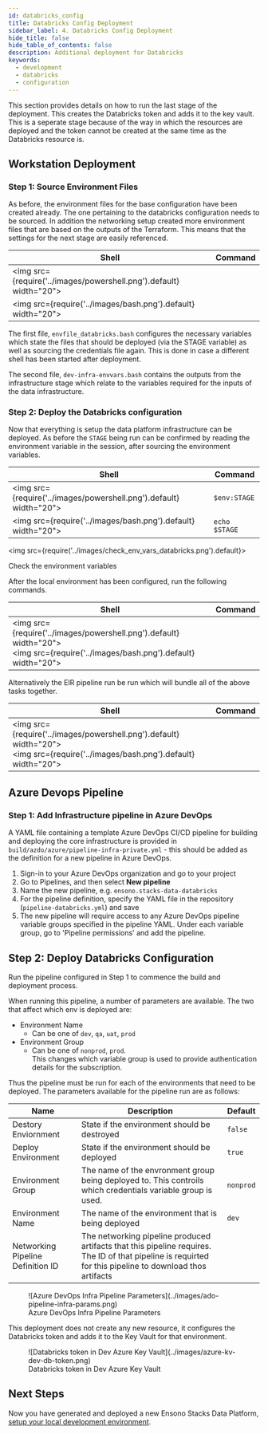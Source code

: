 ```yaml
---
id: databricks_config
title: Databricks Config Deployment
sidebar_label: 4. Databricks Config Deployment
hide_title: false
hide_table_of_contents: false
description: Additional deployment for Databricks
keywords:
  - development
  - databricks
  - configuration
---
```



This section provides details on how to run the last stage of the deployment. This creates the Databricks token and adds it to the key vault. This is a seperate stage because of the way in which the resources are deployed and the token cannot be created at the same time as the Databricks resource is.

## Workstation Deployment

### Step 1: Source Environment Files

As before, the environment files for the base configuration have been created already. The one pertaining to the databricks configuration needs to be sourced. In addition the networking setup created more environment files that are based on the outputs of the Terraform. This means that the settings for the next stage are easily referenced.


| Shell | Command |
|---|---|
| <img src={require('../images/powershell.png').default} width="20"></img> | <SourceInfraEnvsPowershell /> |
| <img src={require('../images/bash.png').default} width="20"></img> | <SourceInfraEnvsBash /> |

The first file, `envfile_databricks.bash` configures the necessary variables which state the files that should be deployed (via the STAGE variable) as well as sourcing the credentials file again. This is done in case a different shell has been started after deployment.

The second file, `dev-infra-envvars.bash` contains the outputs from the infrastructure stage which relate to the variables required for the inputs of the data infrastructure.

### Step 2: Deploy the Databricks configuration

Now that everything is setup the data platform infrastructure can be deployed. As before the `STAGE` being run can be confirmed by reading the environment variable in the session, after sourcing the environment variables.

| Shell | Command |
|---|---|
| <img src={require('../images/powershell.png').default} width="20"></img> | `$env:STAGE` |
| <img src={require('../images/bash.png').default} width="20"></img> | `echo $STAGE` |

<img src={require('../images/check_env_vars_databricks.png').default}></img>
<figcaption>Check the environment variables</figcaption>

After the local environment has been configured, run the following commands.

| Shell | Command |
|---|---|
| <img src={require('../images/powershell.png').default} width="20"></img> <br /> <img src={require('../images/bash.png').default} width="20"></img> | <TerraformDeployTasks /> |

Alternatively the EIR pipeline run be run which will bundle all of the above tasks together.

| Shell | Command |
|---|---|
| <img src={require('../images/powershell.png').default} width="20"></img> <br /> <img src={require('../images/bash.png').default} width="20"></img> | <TerraformDeployPipeline /> |



## Azure Devops Pipeline

### Step 1: Add Infrastructure pipeline in Azure DevOps

A YAML file containing a template Azure DevOps CI/CD pipeline for building and deploying the core infrastructure is provided in `build/azdo/azure/pipeline-infra-private.yml` - this should be added as the definition for a new pipeline in Azure DevOps.

1. Sign-in to your Azure DevOps organization and go to your project
2. Go to Pipelines, and then select **New pipeline**
3. Name the new pipeline, e.g. `ensono.stacks-data-databricks`
4. For the pipeline definition, specify the YAML file in the repository (`pipeline-databricks.yml`) and save
5. The new pipeline will require access to any Azure DevOps pipeline variable groups specified in the pipeline YAML. Under each variable group, go to 'Pipeline permissions' and add the pipeline.

## Step 2: Deploy Databricks Configuration

Run the pipeline configured in Step 1 to commence the build and deployment process.

When running this pipeline, a number of parameters are available. The two that affect which env is deployed are:

- Environment Name
  - Can be one of `dev`, `qa`, `uat`, `prod`
- Environment Group
  - Can be one of `nonprod`, `prod`.<br />This changes which variable group is used to provide authentication details for the subscription.

Thus the pipeline must be run for each of the environments that need to be deployed. The parameters available for the pipeline run are as follows:

| Name | Description | Default |
|------|-------------|---------|
| Destory Enviornment | State if the environment should be destroyed | `false` |
| Deploy Environment | State if the environment should be deployed | `true` |
| Environment Group | The name of the envronment group being deployed to. This controils which credentials variable group is used. | `nonprod` |
| Environment Name | The name of the environment that is being deployed | `dev` |
| Networking Pipeline Definition ID | The networking pipeline produced artifacts that this pipeline requires. The ID of that pipeline is requirted for this pipeline to download thos artifacts | 

<figure>
![Azure DevOps Infra Pipeline Parameters](../images/ado-pipeline-infra-params.png)
<figcaption>Azure DevOps Infra Pipeline Parameters</figcaption>
</figure>

This deployment does not create any new resource, it configures the Databricks token and adds it to the Key Vault for that environment.

<figure>
![Databricks token in Dev Azure Key Vault](../images/azure-kv-dev-db-token.png)
<figcaption>Databricks token in Dev Azure Key Vault</figcaption>
</figure>

## Next Steps

Now you have generated and deployed a new Ensono Stacks Data Platform, [setup your local development environment](./dev_quickstart_data_azure.md).